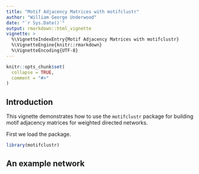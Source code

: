 ```yaml
---
title: "Motif Adjacency Matrices with motifclustr"
author: "William George Underwood"
date: "`r Sys.Date()`"
output: rmarkdown::html_vignette
vignette: >
  %\VignetteIndexEntry{Motif Adjacency Matrices with motifclustr}
  %\VignetteEngine{knitr::rmarkdown}
  %\VignetteEncoding{UTF-8}
---
```


```r
knitr::opts_chunk$set(
  collapse = TRUE,
  comment = "#>"
)
```

## Introduction

This vignette demonstrates how to use the
`motifclustr`
package for building motif adjacency
matrices for weighted directed networks.

First we load the package.

```r
library(motifclustr)
```

## An example network
